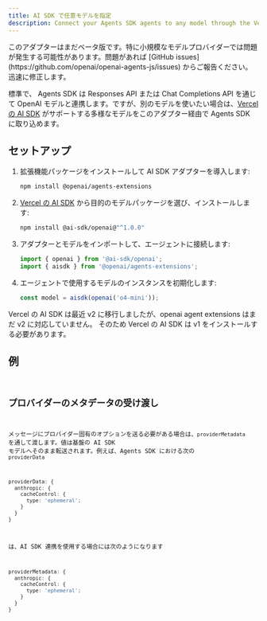 ```yaml
---
title: AI SDK で任意モデルを指定
description: Connect your Agents SDK agents to any model through the Vercel's AI SDK
---
```



<Aside type="caution">
  このアダプターはまだベータ版です。特に小規模なモデルプロバイダーでは問題が発生する可能性があります。問題があれば
  [GitHub issues](https://github.com/openai/openai-agents-js/issues)
  からご報告ください。迅速に修正します。
</Aside>

標準で、 Agents SDK は Responses API または Chat Completions API を通じて OpenAI モデルと連携します。ですが、別のモデルを使いたい場合は、[Vercel の AI SDK](https://sdk.vercel.ai/) がサポートする多様なモデルをこのアダプター経由で Agents SDK に取り込めます。

## セットアップ

<Steps>

1. 拡張機能パッケージをインストールして AI SDK アダプターを導入します:

   ```bash
   npm install @openai/agents-extensions
   ```

2. [Vercel の AI SDK](https://ai-sdk.dev/docs/foundations/providers-and-models) から目的のモデルパッケージを選び、インストールします:

   ```bash
   npm install @ai-sdk/openai@"^1.0.0"
   ```

3. アダプターとモデルをインポートして、エージェントに接続します:

   ```typescript
   import { openai } from '@ai-sdk/openai';
   import { aisdk } from '@openai/agents-extensions';
   ```

4. エージェントで使用するモデルのインスタンスを初期化します:

   ```typescript
   const model = aisdk(openai('o4-mini'));
   ```

</Steps>

<Aside type="caution">
  Vercel の AI SDK は最近 v2 に移行しましたが、openai agent extensions はまだ v2
  に対応していません。 そのため Vercel の AI SDK は v1
  をインストールする必要があります。
</Aside>

## 例

<Code
  lang="typescript"
  code={aiSdkSetupExample}
  title="AI SDK のセットアップ"
/>

## プロバイダーのメタデータの受け渡し

メッセージにプロバイダー固有のオプションを送る必要がある場合は、`providerMetadata` を通して渡します。値は基盤の AI SDK モデルへそのまま転送されます。例えば、Agents SDK における次の `providerData`

```ts
providerData: {
  anthropic: {
    cacheControl: {
      type: 'ephemeral';
    }
  }
}
```

は、AI SDK 連携を使用する場合には次のようになります

```ts
providerMetadata: {
  anthropic: {
    cacheControl: {
      type: 'ephemeral';
    }
  }
}
```
